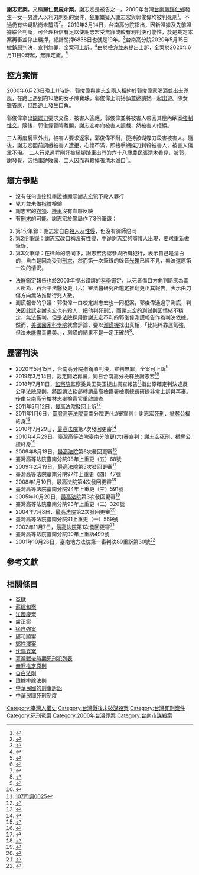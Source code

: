 '''謝志宏案'''，又稱'''歸仁雙屍命案'''，謝志宏是被告之一。2000年台灣[[台南縣|台南縣]][[歸仁鄉|歸仁鄉]]發生一女一男遭人以利刃刺死的案件，[[犯罪|犯罪]]嫌疑人謝志宏與郭俊偉均被判死刑<ref>{{Cite web |url=http://www.appledaily.com.tw/appledaily/article/headline/20040417/865503/ |title=兩惡煞各判兩死刑 |accessdate=2015-09-01 |archive-date=2015-12-08 |archive-url=https://web.archive.org/web/20151208060709/http://www.appledaily.com.tw/appledaily/article/headline/20040417/865503/ |dead-url=no }}</ref>。不過仍有些疑點尚未釐清<ref>{{Cite web |url=http://news.cts.com.tw/cts/society/201408/201408251489260.html#.VeXN0Pmqqko |title=歸仁雙屍命案 謝志宏遭判死喊冤 |accessdate=2015-09-01 |archive-date=2015-12-08 |archive-url=https://web.archive.org/web/20151208070016/http://news.cts.com.tw/cts/society/201408/201408251489260.html#.VeXN0Pmqqko |dead-url=no }}</ref>。
2019年3月14日，台南高分院指出，因新證據及先前證據綜合判斷，可合理相信有足以使謝志宏受無罪或較有利判決可能性，於是裁定本案再審並停止羈押，總計關押6838日也就是19年。<ref>{{Cite web|title=謝志宏犯雙屍案死刑定讞 台南高分院裁定再審|url=https://www.cna.com.tw/news/firstnews/201903140110.aspx|agency=中央通訊社|accessdate=2019-03-14|language=zh-TW}}</ref>台南高分院2020年5月15日撤銷原判決，宣判無罪，全案可上訴。<ref>{{Cite web|title=涉台南雙屍案羈押19年 死囚謝志宏高院再審無罪|url=https://www.cna.com.tw/news/firstnews/202005155003.aspx|agency=中央通訊社|accessdate=2020-05-15|language=zh-TW|archive-date=2020-05-15|archive-url=https://web.archive.org/web/20200515064416/https://www.cna.com.tw/news/firstnews/202005155003.aspx|dead-url=no}}</ref>由於檢方並未提出上訴，全案於2020年6月11日0時起，無罪定讞。<ref>{{cite news |author1=張榮祥 |editor1=謝雅竹 |editor2=黃世雅 |title=台南雙屍案謝志宏無罪定讞 律師團將提刑事補償 |url=https://www.cna.com.tw/news/firstnews/202006115002.aspx |accessdate=2020-06-11 |agency=中央通訊社 |date=2020-06-11 |archive-date=2020-06-11 |archive-url=https://web.archive.org/web/20200611112841/https://www.cna.com.tw/news/firstnews/202006115002.aspx |dead-url=no }}</ref>

==控方案情==
2000年6月23日晚上11時許，[[郭俊偉|郭俊偉]]與[[謝志宏|謝志宏]]兩人相約於郭俊偉家喝酒並出去兜風，在路上遇到約18歲的女子陳寶珠，郭俊偉上前搭訕並邀請她一起出遊。陳女雖答應，但路途上發生口角。

郭俊偉拿出[[蝴蝶刀|蝴蝶刀]]要求交往，被害人答應，郭俊偉並將被害人帶回其屋內臥室[[強制性交|強制性交]]。隨後，郭俊偉暫時離開，謝志宏亦向被害人調戲，然被害人拒絕。

三人再度騎車外出，被害人要求返家，郭俊偉不耐，便持該蝴蝶刀殺害被害人。隨後，謝志宏因前調戲被害人遭拒，心懷不滿，即接手蝴蝶刀刺殺被害人，被害人傷重不治。
二人行兇過程剛好被騎腳踏車出門的六十八歲農民張清木看見，被郭、謝發覺，因怕事跡敗露，二人因而再殺掉張清木滅口<ref>{{Cite web |url=http://news.ltn.com.tw/news/society/paper/491975 |title=歸仁雙屍命案 2嫌死刑定讞 |accessdate=2015-09-01 |archive-date=2015-07-02 |archive-url=https://web.archive.org/web/20150702233839/http://news.ltn.com.tw/news/society/paper/491975 |dead-url=no }}</ref>。

==辯方爭點==
*沒有任何直接[[科學|科學]]證據顯示謝志宏犯下殺人罪行
*兇刀並未做[[指紋|指紋]]檢驗
*謝志宏的[[衣物|衣物]]、[[機車|機車]]沒有血跡反映
*有[[刑求|刑求]]的可能，謝志宏於警局作了3份筆錄：
#第1份筆錄：謝志宏自白[[殺人|殺人]]及[[性侵|性侵]]，但沒有律師陪同
#第2份筆錄：謝志宏改口稱沒有性侵，中途謝志宏的[[辯護人|辯護人]]出現，要求重新做筆錄，
#第3次筆錄：在律師的陪同下，謝志宏否認參與所有犯行，表示自己是清白的，自白是因為受到[[刑求|刑求]]，然而第一次筆錄的錄音[[光碟|光碟]]已經不見，無法還原第一次的情況。
*[[法醫|法醫]]鑑定報告也於2003年提出錯誤的[[科學|科學]]鑑定，以死者傷口方向判斷應為兩人所為，石台平法醫及更（六）審法醫研究所鑑定推翻更正其報告，表示由刀傷方向無法推斷行兇人數。
*測謊報告的爭議：郭俊偉一口咬定謝志宏也一同犯案，郭俊偉通過了測謊，判決因此認定謝志宏也有殺人，把他判死刑<ref>{{Cite web |url=http://www.appledaily.com.tw/realtimenews/article/new/20150730/657951/ |title=不科學的「科學證據」：冤獄被害人呂介閔與謝志宏 |accessdate=2015-09-01 |archive-date=2015-09-24 |archive-url=https://web.archive.org/web/20150924152703/http://www.appledaily.com.tw/realtimenews/article/new/20150730/657951/ |dead-url=no }}</ref>，而謝志宏的測試則因情緒不穩定，無法鑑判。但是[[法院|法院]]採用對謝志宏不利的郭俊偉測謊報告作為判決依據。然而，[[美國國家科學院|美國國家科學院]]就曾評論，要以[[測謊機|測謊機]]找出真相，「比純粹靠運氣強，但決未能盡善盡美。」，測謊的結果不是一定正確的<ref>{{Cite web |url=http://www.follaw.tw/court/think/7527/ |title=檢察官以測謊結果為起訴唯一證據，違反司法實務原則 |access-date=2015-09-01 |archive-url=https://web.archive.org/web/20150901200939/http://www.follaw.tw/court/think/7527/ |archive-date=2015-09-01 |dead-url=yes }}</ref>。

==歷審判決==
*2020年5月15日，台南高分院撤銷原判決，宣判無罪，全案可上訴<ref>{{cite news |author1=張榮祥 |title=謝志宏無罪／涉台南雙屍案羈押19年 死囚謝志宏高院改判無罪 |url=https://www.cna.com.tw/news/asoc/202005155003.aspx |accessdate=2020-05-16 |work=中央社 |archive-date=2020-05-30 |archive-url=https://web.archive.org/web/20200530062543/https://www.cna.com.tw/news/asoc/202005155003.aspx |dead-url=no }}</ref>
*2019年3月14日，裁定開始再審，同日台南高分檢釋放謝志宏<ref>{{cite web |url=https://twinnocenceproject.org/case/%E8%AC%9D%E5%BF%97%E5%AE%8F/ |title=A02謝志宏 Hsieh, Chih-Hung |website=台灣冤獄平反協會 |accessdate=2020-05-16}}</ref>
*2018年7月11日，[[監察院|監察院]]監察委員王美玉提出調查報告<ref>[https://www.cy.gov.tw/CyBsBoxContent.aspx?n=133&s=6123  107司調0025]</ref>指出原確定判決違反公平法院原則，將函請法務部轉請最高檢察署檢察總長研提非常上訴與再審。後由台南高分檢林志峯檢察官重啟調查
*2011年5月12日，[[最高法院|最高法院]]駁回上訴<ref>{{Cite web |url=http://tnd.judicial.gov.tw/index1.asp |title=一○○年度台上字第二四七○號 |accessdate=2015-09-01 |archive-date=2015-10-25 |archive-url=https://web.archive.org/web/20151025140301/http://tnd.judicial.gov.tw/index1.asp |dead-url=no }}</ref>　　　
*2011年1月6日，[[臺灣高等法院|臺灣高等法院]]臺南分院更(七)審宣判：謝志宏[[死刑|死刑]]、[[褫奪公權|褫奪公權]]終身<ref>{{Cite web |url=http://tnd.judicial.gov.tw/index1.asp |title=99年度上重更(七)字第186號 |accessdate=2015-09-01 |archive-date=2015-10-25 |archive-url=https://web.archive.org/web/20151025140301/http://tnd.judicial.gov.tw/index1.asp |dead-url=no }}</ref>　
*2010年7月29日，[[最高法院|最高法院]]第7次發回更審<ref>{{Cite web |url=http://tnd.judicial.gov.tw/index1.asp |title=　九十九年度台上字第四七五八號 |accessdate=2015-09-01 |archive-date=2015-10-25 |archive-url=https://web.archive.org/web/20151025140301/http://tnd.judicial.gov.tw/index1.asp |dead-url=no }}</ref>　
*2010年4月29日，[[臺灣高等法院|臺灣高等法院]]臺南分院更(六)審宣判：謝志宏[[死刑|死刑]]、[[褫奪公權|褫奪公權]]終身<ref>{{Cite web |url=http://tnd.judicial.gov.tw/index1.asp |title=98年度上重更(六)字第235號 |accessdate=2015-09-01 |archive-date=2015-10-25 |archive-url=https://web.archive.org/web/20151025140301/http://tnd.judicial.gov.tw/index1.asp |dead-url=no }}</ref>　
*2009年8月13日，[[最高法院|最高法院]]第6次發回更審<ref>{{Cite web |url=http://tnd.judicial.gov.tw/index1.asp |title=　最高法院98年台上字第4558號 |accessdate=2015-09-01 |archive-date=2015-10-25 |archive-url=https://web.archive.org/web/20151025140301/http://tnd.judicial.gov.tw/index1.asp |dead-url=no }}</ref>　
*臺灣高等法院臺南分院98年上重更（五）68號 
*2009年2月19日，[[最高法院|最高法院]]第5次發回更審<ref>{{Cite web |url=http://tnd.judicial.gov.tw/index1.asp |title=　最高法院98年台上字第 781號 |accessdate=2015-09-01 |archive-date=2015-10-25 |archive-url=https://web.archive.org/web/20151025140301/http://tnd.judicial.gov.tw/index1.asp |dead-url=no }}</ref>　
*臺灣高等法院臺南分院97年上重更（四）47號 
*2008年1月10日，[[最高法院|最高法院]]第4次發回更審<ref>{{Cite web |url=http://tnd.judicial.gov.tw/index1.asp |title=　最高法院97年台上字第41號 |accessdate=2015-09-01 |archive-date=2015-10-25 |archive-url=https://web.archive.org/web/20151025140301/http://tnd.judicial.gov.tw/index1.asp |dead-url=no }}</ref>　
*臺灣高等法院臺南分院94年上重更（三）591號
*2005年10月20日，[[最高法院|最高法院]]第3次發回更審<ref>{{Cite web |url=http://tnd.judicial.gov.tw/index1.asp |title=　最高法院94年台上字第5781號 |accessdate=2015-09-01 |archive-date=2015-10-25 |archive-url=https://web.archive.org/web/20151025140301/http://tnd.judicial.gov.tw/index1.asp |dead-url=no }}</ref>　
*臺灣高等法院臺南分院93年上重更（二）320號
*2004年7月8日，[[最高法院|最高法院]]第2次發回更審<ref>{{Cite web |url=http://tnd.judicial.gov.tw/index1.asp |title=　最高法院93年台上字第3440號 |accessdate=2015-09-01 |archive-date=2015-10-25 |archive-url=https://web.archive.org/web/20151025140301/http://tnd.judicial.gov.tw/index1.asp |dead-url=no }}</ref>　
*臺灣高等法院臺南分院91上重更（一）569號
*2002年11月7日，[[最高法院|最高法院]]第1次發回更審<ref>{{Cite web |url=http://tnd.judicial.gov.tw/index1.asp |title=　最高法院91年台上字第06321號 |accessdate=2015-09-01 |archive-date=2015-10-25 |archive-url=https://web.archive.org/web/20151025140301/http://tnd.judicial.gov.tw/index1.asp |dead-url=no }}</ref>　
*臺灣高等法院臺南分院90年上重訴499號
*2001年10月26日，臺南地方法院第一審判決89重訴第30號<ref>{{Cite web |url=http://www.tafi.org.tw/CaseDetail.php?CaseId=2 |title=案件名稱：謝志宏 |access-date=2015-09-01 |archive-url=https://web.archive.org/web/20150901112506/http://www.tafi.org.tw/CaseDetail.php?CaseId=2 |archive-date=2015-09-01 |dead-url=yes }}</ref>

==參考文獻==
<div class="references-small">
<references></references>
</div>
==相關條目==
* [[冤獄|冤獄]]
* [[蘇建和案|蘇建和案]]
* [[江國慶案|江國慶案]]
* [[盧正案|盧正案]]
* [[徐自強案|徐自強案]]
* [[邱和順案|邱和順案]]
* [[鄭性澤殺警案|鄭性澤案]]
* [[沈鴻霖案|沈鴻霖案]]
* [[臺灣戰後時期死刑犯列表|臺灣戰後時期死刑犯列表]]
* [[無罪推定原則|無罪推定原則]]
* [[自白法則|自白法則]]
* [[證據排除法則|證據排除法則]]
* [[中華民國刑事訴訟|中華民國的刑事訴訟]]
* [[中華民國死刑制度|中華民國死刑制度]]
[[Category:臺灣人權史|Category:臺灣人權史]]
[[Category:台灣戰後未破謀殺案|Category:台灣戰後未破謀殺案]]
[[Category:台灣死刑案件|Category:台灣死刑案件]]
[[Category:死刑冤案|Category:死刑冤案]]
[[Category:2000年台灣罪案|Category:2000年台灣罪案]]
[[Category:台南市謀殺案|Category:台南市謀殺案]]